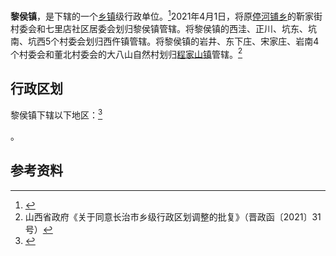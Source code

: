 {{中国乡级行政区|14/04/26/100/000}}

'''黎侯镇'''，是{{PRC admin/fullname|14/04/26/100/000|3}}下辖的一个[[乡镇|乡镇]]级行政单位。<ref>{{PRC admin/ref sgc|{{PRC admin/parent|14/04/26/100/000}}}}</ref>2021年4月1日，将原[[停河铺乡|停河铺乡]]的靳家街村委会和七里店社区居委会划归黎侯镇管辖。将黎侯镇的西洼、正川、坑东、坑南、坑西5个村委会划归西仵镇管辖。将黎侯镇的岩井、东下庄、宋家庄、岩南4个村委会和董北村委会的大八山自然村划归[[程家山镇|程家山镇]]管辖。<ref>山西省政府《关于同意长治市乡级行政区划调整的批复》（晋政函〔2021〕31号）</ref>

== 行政区划 ==

黎侯镇下辖以下地区：<ref>{{PRC admin/ref sgc|14/04/26/100/000}}</ref>

{{PRC admin/children|14/04/26/100/000}}。

== 参考资料 ==

{{reflist}}

{{PRC admin/navcat|14/04/26/100/000}}